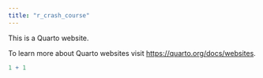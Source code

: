 ```yaml
---
title: "r_crash_course"
---
```


This is a Quarto website.

To learn more about Quarto websites visit <https://quarto.org/docs/websites>.

```r
1 + 1
```